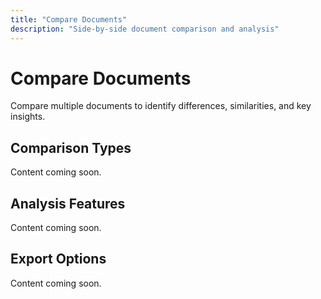 ```yaml
---
title: "Compare Documents"
description: "Side-by-side document comparison and analysis"
---
```


# Compare Documents

Compare multiple documents to identify differences, similarities, and key insights.

## Comparison Types

Content coming soon.

## Analysis Features

Content coming soon.

## Export Options

Content coming soon.
